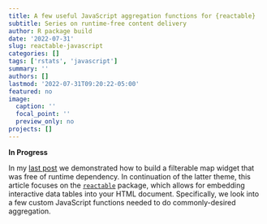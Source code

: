 ```yaml
---
title: A few useful JavaScript aggregation functions for {reactable}
subtitle: Series on runtime-free content delivery
author: R package build
date: '2022-07-31'
slug: reactable-javascript
categories: []
tags: ['rstats', 'javascript']
summary: ''
authors: []
lastmod: '2022-07-31T09:20:22-05:00'
featured: no
image:
  caption: ''
  focal_point: ''
  preview_only: no
projects: []
---
```


**__In Progress__**

In my [last post](https://www.zajichekstats.com/post/filterable-maps/) we demonstrated how to build a filterable map widget that was free of runtime dependency. In continuation of the latter theme, this article focuses on the [`reactable`](https://glin.github.io/reactable/) package, which allows for embedding interactive data tables into your HTML document. Specifically, we look into a few custom JavaScript functions needed to do commonly-desired aggregation.

